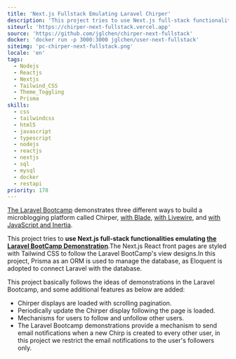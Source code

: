 ```yaml
---
title: 'Next.js Fullstack Emulating Laravel Chirper'
description: 'This project tries to use Next.js full-stack functionalities emulating the Laravel BootCamp Demonstration.'
siteurl: 'https://chirper-next-fullstack.vercel.app'
source: 'https://github.com/jglchen/chirper-next-fullstack'
docker: 'docker run -p 3000:3000 jglchen/user-next-fullstack'
siteimg: 'pc-chirper-next-fullstack.png'
locale: 'en'
tags:
  - Nodejs
  - Reactjs
  - Nextjs
  - Tailwind_CSS
  - Theme_Toggling
  - Prisma
skills:
  - css
  - tailwindcss
  - html5
  - javascript
  - typescript
  - nodejs
  - reactjs
  - nextjs
  - sql
  - mysql
  - docker
  - restapi
priority: 178
---
```


[The Laravel Bootcamp](https://bootcamp.laravel.com/) demonstrates three different ways to build a microblogging platform called Chirper, [with Blade](https://bootcamp.laravel.com/blade/installation), [with Livewire](https://bootcamp.laravel.com/livewire/installation), and [with JavaScript and Inertia](https://bootcamp.laravel.com/inertia/installation).

This project tries to **use Next.js full-stack functionalities emulating [the Laravel BootCamp Demonstration](https://bootcamp.laravel.com/)**.The Next.js React front pages are styled with Tailwind CSS to follow the Laravel BootCamp&apos;s view designs.In this project, Prisma as an ORM is used to manage the database, as Eloquent is adopted to connect Laravel with the database.

This project basically follows the ideas of demonstrations in the Laravel Bootcamp, and some additional features as below are added: 
- Chirper displays are loaded with scrolling pagination.
- Periodically update the Chirper display following the page is loaded.
- Mechanisms for users to follow and unfollow other users.
- The Laravel Bootcamp demonstrations provide a mechanism to send email notifications when a new Chirp is created to every other user, in this project we restrict the email notifications to the user&apos;s followers only.